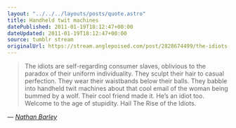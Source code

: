 ```yaml
---
layout: "../../../layouts/posts/quote.astro"
title: Handheld twit machines
datePublished: 2011-01-19T18:12:47+00:00
dateUpdated: 2011-01-19T18:12:47+00:00
source: tumblr stream
originalUrl: https://stream.anglepoised.com/post/2828674499/the-idiots-are-self-regarding-consumer-slaves
---
```


> The idiots are self-regarding consumer slaves, oblivious to the paradox of their uniform individuality. They sculpt their hair to casual perfection. They wear their waistbands below their balls. They babble into handheld twit machines about that cool email of the woman being bummed by a wolf. Their cool friend made it. He’s an idiot too. Welcome to the age of stupidity. Hail The Rise of the Idiots.

— <cite>[_Nathan Barley_](https://tvtropes.org/pmwiki/pmwiki.php/Series/NathanBarley)</cite>
